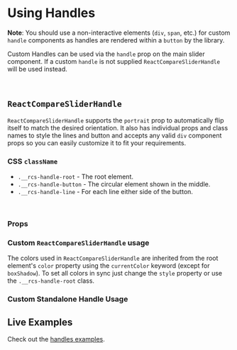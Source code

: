 

<Meta title="Docs/Handles" component={ReactCompareSliderHandle} />

# Using Handles

<p class="sb-custom-info">

**Note**: You should use a non-interactive elements (`div`, `span`, etc.) for custom `handle`
components as handles are rendered within a `button` by the library.

</p>

Custom Handles can be used via the `handle` prop on the main slider component.
If a custom `handle` is not supplied `ReactCompareSliderHandle` will
be used instead.

<br />

## `ReactCompareSliderHandle`

`ReactCompareSliderHandle` supports the `portrait` prop to automatically flip
itself to match the desired orientation. It also has individual props and class names to
style the lines and button and accepts any valid `div` component props so you can easily
customize it to fit your requirements.

### CSS `className`

- `.__rcs-handle-root`    - The root element.
- `.__rcs-handle-button`  - The circular element shown in the middle.
- `.__rcs-handle-line`    -  For each line either side of the button.

<br />

### Props

<ArgTypes of={ReactCompareSliderHandle} />

### Custom `ReactCompareSliderHandle` usage

The colors used in `ReactCompareSliderHandle` are inherited from the root element's `color`
property using the `currentColor` keyword (except for `boxShadow`).
To set all colors in sync just change the `style` property or use the `.__rcs-handle-root` class.

<Canvas>
  <Story id="handles--inherited-color" />
</Canvas>

### Custom Standalone Handle Usage

<Canvas>
  <Story id="handles-custom-component--custom-component" />
</Canvas>

## Live Examples

Check out the [handles examples](/story/handles--inherited-color).
